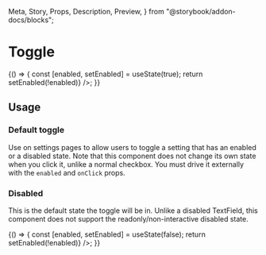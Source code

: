   Meta,
  Story,
  Props,
  Description,
  Preview,
} from "@storybook/addon-docs/blocks";

<Meta title="Components | Actions / Toggle" component={Toggle} />

# Toggle

<Description of={Toggle} />

<Preview withToolbar>
  <Story name="Example">
    {() => {
      const [enabled, setEnabled] = useState(true);
      return <Toggle enabled={enabled} onClick={() => setEnabled(!enabled)} />;
    }}
  </Story>
</Preview>

<Props of={Toggle} />

## Usage

### Default toggle

Use on settings pages to allow users to toggle a setting that has an enabled or a disabled
state. Note that this component does not change its own state when you click it, unlike a
normal checkbox. You must drive it externally with the `enabled` and `onClick` props.

### Disabled

This is the default state the toggle will be in. Unlike a disabled TextField, this
component does not support the readonly/non-interactive disabled state.

<Preview>
  <Story name="Disabled">
    {() => {
      const [enabled, setEnabled] = useState(false);
      return <Toggle enabled={enabled} onClick={() => setEnabled(!enabled)} />;
    }}
  </Story>
</Preview>
